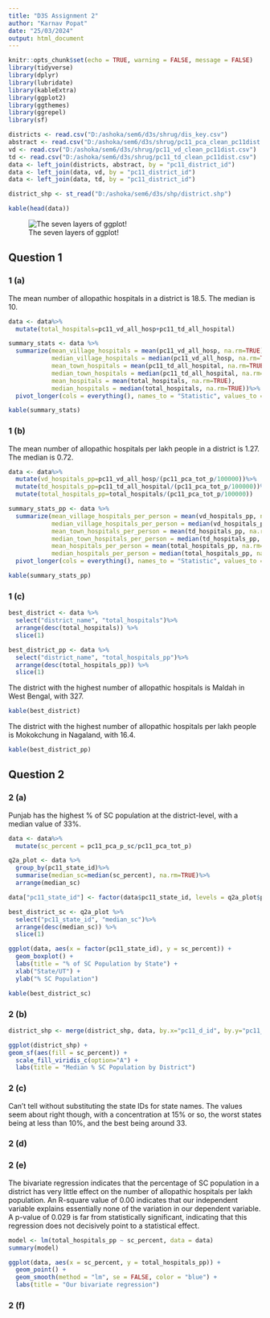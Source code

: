 ```yaml
---
title: "D3S Assignment 2"
author: "Karnav Popat"
date: "25/03/2024"
output: html_document
---
```


```r
knitr::opts_chunk$set(echo = TRUE, warning = FALSE, message = FALSE)
library(tidyverse)
library(dplyr)
library(lubridate)
library(kableExtra)
library(ggplot2)
library(ggthemes)
library(ggrepel)
library(sf)
```

```r
districts <- read.csv("D:/ashoka/sem6/d3s/shrug/dis_key.csv")
abstract <- read.csv("D:/ashoka/sem6/d3s/shrug/pc11_pca_clean_pc11dist.csv")
vd <- read.csv("D:/ashoka/sem6/d3s/shrug/pc11_vd_clean_pc11dist.csv")
td <- read.csv("D:/ashoka/sem6/d3s/shrug/pc11_td_clean_pc11dist.csv")
data <- left_join(districts, abstract, by = "pc11_district_id")
data <- left_join(data, vd, by = "pc11_district_id")
data <- left_join(data, td, by = "pc11_district_id")

district_shp <- st_read("D:/ashoka/sem6/d3s/shp/district.shp")
```

``` r
kable(head(data))
```

![The seven layers of ggplot!](C:/Users/KARNAV/Downloads/2017-10-24-14_36_29-visualization-layers-of-ggplot-google-docs.png)

## Question 1

### 1 (a)

The mean number of allopathic hospitals in a district is 18.5. The median is 10.


``` r
data <- data%>%
  mutate(total_hospitals=pc11_vd_all_hosp+pc11_td_all_hospital)

summary_stats <- data %>%
  summarize(mean_village_hospitals = mean(pc11_vd_all_hosp, na.rm=TRUE),
            median_village_hospitals = median(pc11_vd_all_hosp, na.rm=TRUE),
            mean_town_hospitals = mean(pc11_td_all_hospital, na.rm=TRUE),
            median_town_hospitals = median(pc11_td_all_hospital, na.rm=TRUE),
            mean_hospitals = mean(total_hospitals, na.rm=TRUE),
            median_hospitals = median(total_hospitals, na.rm=TRUE))%>%
  pivot_longer(cols = everything(), names_to = "Statistic", values_to = "Value")
```

``` r
kable(summary_stats)
```

### 1 (b)

The mean number of allopathic hospitals per lakh people in a district is 1.27. The median is 0.72.

``` r
data <- data%>%
  mutate(vd_hospitals_pp=pc11_vd_all_hosp/(pc11_pca_tot_p/100000))%>%
  mutate(td_hospitals_pp=pc11_td_all_hospital/(pc11_pca_tot_p/100000))%>%
  mutate(total_hospitals_pp=total_hospitals/(pc11_pca_tot_p/100000))

summary_stats_pp <- data %>%
  summarize(mean_village_hospitals_per_person = mean(vd_hospitals_pp, na.rm=TRUE),
            median_village_hospitals_per_person = median(vd_hospitals_pp, na.rm=TRUE),
            mean_town_hospitals_per_person = mean(td_hospitals_pp, na.rm=TRUE),
            median_town_hospitals_per_person = median(td_hospitals_pp, na.rm=TRUE),
            mean_hospitals_per_person = mean(total_hospitals_pp, na.rm=TRUE),
            median_hospitals_per_person = median(total_hospitals_pp, na.rm=TRUE))%>%
  pivot_longer(cols = everything(), names_to = "Statistic", values_to = "Value")
```

``` r
kable(summary_stats_pp)
```

### 1 (c)

``` r
best_district <- data %>%
  select("district_name", "total_hospitals")%>%
  arrange(desc(total_hospitals)) %>%
  slice(1)

best_district_pp <- data %>%
  select("district_name", "total_hospitals_pp")%>%
  arrange(desc(total_hospitals_pp)) %>%
  slice(1)
```

The district with the highest number of allopathic hospitals is Maldah in West Bengal, with 327.

``` r
kable(best_district)
```

The district with the highest number of allopathic hospitals per lakh people is Mokokchung in Nagaland, with 16.4.

``` r
kable(best_district_pp)
```

## Question 2

### 2 (a)

Punjab has the highest % of SC population at the district-level, with a median value of 33%.

``` r
data <- data%>%
  mutate(sc_percent = pc11_pca_p_sc/pc11_pca_tot_p)

q2a_plot <- data %>%
  group_by(pc11_state_id)%>%
  summarise(median_sc=median(sc_percent), na.rm=TRUE)%>%
  arrange(median_sc)

data["pc11_state_id"] <- factor(data$pc11_state_id, levels = q2a_plot$pc11_state_id)

best_district_sc <- q2a_plot %>%
  select("pc11_state_id", "median_sc")%>%
  arrange(desc(median_sc)) %>%
  slice(1)
```

``` r
ggplot(data, aes(x = factor(pc11_state_id), y = sc_percent)) +
  geom_boxplot() +
  labs(title = "% of SC Population by State") +
  xlab("State/UT") +
  ylab("% SC Population")
```

``` r
kable(best_district_sc)
```


### 2 (b)

``` r
district_shp <- merge(district_shp, data, by.x="pc11_d_id", by.y="pc11_district_id")
```

``` r
ggplot(district_shp) +
geom_sf(aes(fill = sc_percent)) +
  scale_fill_viridis_c(option="A") +
  labs(title = "Median % SC Population by District")
```

### 2 (c)

Can't tell without substituting the state IDs for state names. The values seem about right though, with a concentration at 15% or so, the worst states being at less than 10%, and the best being around 33.

### 2 (d)

### 2 (e)

The bivariate regression indicates that the percentage of SC population in a district has very little effect on the number of allopathic hospitals per lakh population. An R-square value of 0.00 indicates that our independent variable explains essentially none of the variation in our dependent variable. A p-value of 0.029 is far from statistically significant, indicating that this regression does not decisively point to a statistical effect.

``` r
model <- lm(total_hospitals_pp ~ sc_percent, data = data)
summary(model)
```

``` r
ggplot(data, aes(x = sc_percent, y = total_hospitals_pp)) +
  geom_point() +
  geom_smooth(method = "lm", se = FALSE, color = "blue") + 
  labs(title = "Our bivariate regression")
```

### 2 (f)


